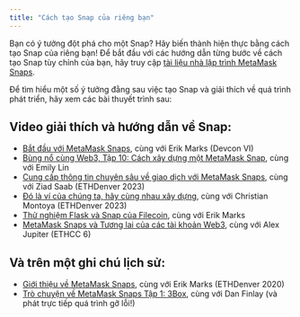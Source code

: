 ```yaml
---
title: "Cách tạo Snap của riêng bạn"
---
```


Bạn có ý tưởng đột phá cho một Snap? Hãy biến thành hiện thực bằng cách tạo Snap của riêng bạn! Để bắt đầu với các hướng dẫn từng bước về cách tạo Snap tùy chỉnh của bạn, hãy truy cập [tài liệu nhà lập trình MetaMask Snaps](https://docs.metamask.io/guide/snaps.html?utm_source=metamaskSupport&utm_medium=knowledge-base&utm_campaign=2023_Sep_snaps-launch_content_createyourown).

Để tìm hiểu một số ý tưởng đằng sau việc tạo Snap và giải thích về quá trình phát triển, hãy xem các bài thuyết trình sau:

## Video giải thích và hướng dẫn về Snap:

- [Bắt đầu với MetaMask Snaps](https://www.youtube.com/watch?v=XXqTjgcnPqM), cùng với Erik Marks (Devcon VI)
- [Bùng nổ cùng Web3, Tập 10: Cách xây dựng một MetaMask Snap](https://www.youtube.com/watch?v=Tvfma567BhU), cùng với Emily Lin
- [Cung cấp thông tin chuyên sâu về giao dịch với MetaMask Snaps](https://www.youtube.com/watch?v=dtov_vhfz4k), cùng với Ziad Saab (ETHDenver 2023)
- [Đó là ví của chúng ta, hãy cùng nhau xây dựng](https://www.youtube.com/watch?v=G6qunL2gnjE), cùng với Christian Montoya (ETHDenver 2023)
- [Thử nghiệm Flask và Snap của Filecoin](https://www.youtube.com/watch?v=14uEYdgyEr8), cùng với Erik Marks
- [MetaMask Snaps và Tương lai của các tài khoản Web3](https://www.youtube.com/watch?v=awTGajoXnZI), cùng với Alex Jupiter (ETHCC 6)

## Và trên một ghi chú lịch sử:

- [Giới thiệu về MetaMask Snaps](https://www.youtube.com/watch?v=k5R8HVyNFxQ), cùng với Erik Marks (ETHDenver 2020)
- [Trò chuyện về MetaMask Snaps Tập 1: 3Box](https://www.youtube.com/watch?v=_veXcPQ1u0U), cùng với Dan Finlay (và phát trực tiếp quá trình gỡ lỗi!)
